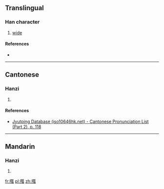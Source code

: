 ==Translingual==

===Han character===
{{Han char|rn=64|rad=手|as=11|sn=14|four=5203<sub>0</sub>|canj=手大尸人 (QKSO)|ids=⿰[[扌]][[瓠]]}}

# [[wide]]

====References====
* {{Han ref|kx=0450.220|dkj=12608|dj=0801.060|hdz=31944.030|uh=6466|ud=25702|bh=E1E3|bd=57827}}

----

==Cantonese==

===Hanzi===
{{yue-hanzi|jyut=[[waa6]]|y=wa6}}

# {{defn|lang=yue|sort=手11}}

====References====
*[http://www.iso10646hk.net/jp/document/download.jsp Jyutping Database (iso10646hk.net) - Cantonese Pronunciation List (Part 2), p. 118]

----

==Mandarin==

===Hanzi===
{{cmn-hanzi|pin=[[huà]] ([[hua4]])|wg=hua<sup>4</sup>}}

# {{defn|lang=cmn|sort=手11}}

[[fr:摦]]
[[pl:摦]]
[[zh:摦]]